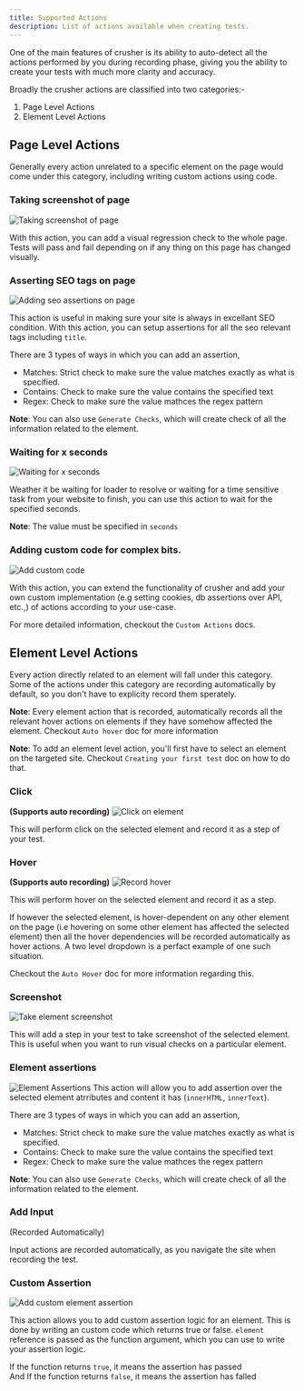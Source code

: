 ```yaml
---
title: Supported Actions
description: List of actions available when creating tests.
---
```


One of the main features of crusher is its ability to auto-detect
all the actions performed by you during recording phase, giving you the ability to create your 
tests with much more clarity and accuracy.

Broadly the crusher actions are classified into two categories:-
1) Page Level Actions
2) Element Level Actions

## Page Level Actions

Generally every action unrelated to a specific element on the page would come under
this category, including writing custom actions using code.

### Taking screenshot of page
![Taking screenshot of page](https://i.imgur.com/bYS2QlE.png)

With this action, you can add a visual regression check to the whole
page. Tests will pass and fail depending on if any thing on this page
has changed visually.

### Asserting SEO tags on page
![Adding seo assertions on page](https://i.imgur.com/6irfSAz.png)

This action is useful in making sure your site is always in excellant SEO
condition. With this action, you can setup assertions for all the seo relevant
tags including `title`.

There are 3 types of ways in which you can add an assertion,
- Matches: Strict check to make sure the value matches exactly as what is specified.
- Contains: Check to make sure the value contains the specified text
- Regex: Check to make sure the value mathces the regex pattern

**Note**: You can also use `Generate Checks`, which will create check of all the information related to the element.

### Waiting for x seconds
![Waiting for x seconds](https://i.imgur.com/ZugWdI9.png)

Weather it be waiting for loader to resolve or waiting for a time sensitive
task from your website to finish, you can use this action to wait for the specified
seconds.

**Note**: The value must be specified in `seconds`
### Adding custom code for complex bits.
![Add custom code](https://i.imgur.com/d6ap2Jk.png)

With this action, you can extend the functionality of crusher and add your own
custom implementation (e.g setting cookies, db assertions over API, etc.,) of actions according to
your use-case.

For more detailed information, checkout the `Custom Actions` docs.

## Element Level Actions

Every action directly related to an element will fall under this category. Some of the actions under
this category are recording automatically by default, so you don't have to explicity record them
sperately.

**Note**: Every element action that is recorded, automatically records all the relevant hover actions on elements
if they have somehow affected the element. Checkout `Auto hover` doc for more information

**Note**: To add an element level action, you'll first have to select an element on the
targeted site. Checkout `Creating your first test` doc on how to do that.

### Click
**(Supports auto recording)**
![Click on element](https://i.imgur.com/CgDpdHC.png)

This will perform click on the selected element and record it as a step of your test.
### Hover
**(Supports auto recording)**
![Record hover](https://i.imgur.com/wTLlEmE.png)

This will perform hover on the selected element and record it as a step.

If however the selected element, is hover-dependent on
any other element on the page (i.e hovering on some other element has affected the selected element) then all
the hover dependencies will be recorded automatically as hover actions. A two level dropdown is a perfact example of one such situation.

Checkout the `Auto Hover` doc for more information regarding this.

### Screenshot
![Take element screenshot](https://i.imgur.com/yUIObt0.png)

This will add a step in your test to take screenshot of the selected element. This is useful
when you want to run visual checks on a particular element.

### Element assertions
![Element Assertions](https://i.imgur.com/k6L8I2u.png)
This action will allow you to add assertion over the selected element atrributes and content it has (`innerHTML`, `innerText`).

There are 3 types of ways in which you can add an assertion,
- Matches: Strict check to make sure the value matches exactly as what is specified.
- Contains: Check to make sure the value contains the specified text
- Regex: Check to make sure the value mathces the regex pattern

**Note**: You can also use `Generate Checks`, which will create check of all the information related to the element.

### Add Input
(Recorded Automatically)

Input actions are recorded automatically, as you navigate the site when recording the test.

### Custom Assertion
![Add custom element assertion](https://i.imgur.com/S6yWYp8.png)

This action allows you to add custom assertion logic for an element. This is done by writing an custom code
which returns true or false. `element` reference is passed as the function argument, which you can use to
write your assertion logic.

If the function returns `true`, it means the assertion has passed<br/>
And If the function returns `false`, it means the assertion has falled

<style>{`
    h3 {
        color: rgb(220 220 220 / 70%) !important;
    }
    `
}
</style>